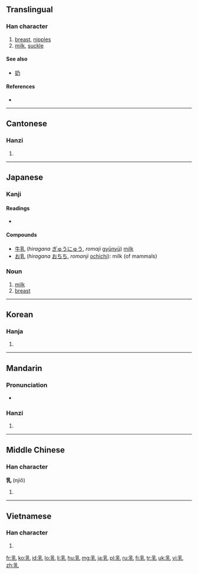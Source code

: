 ==Translingual==

===Han character===
{{Han char|rn=5|rad=乙|as=07|sn=8|four=2241<sub>0</sub>|canj=月木山 (BDU)}}

# [[breast]], [[nipples]]
# [[milk]], [[suckle]]

====See also====
* [[奶]]

====References====
* {{Han ref|kx=0084.170|dkj=00190|dj=0171.220|hdz=10055.040|uh=4E73|ud=20083|bh=A8C5|bd=43205}}

----

==Cantonese==

===Hanzi===
{{yue-hanzi|jyut=|y=yu5}}

# {{defn|lang=yue|sort=乙07}}

----

==Japanese==

===Kanji===
{{ja-kanji|grade=6|rs=乙07}}

====Readings====
* {{ja-readings|on=[[にゅう]] (nyū)|kun=[[ちち]] (chichi), [[ち]] (chi)}}

====Compounds====
* [[牛乳]] (''hiragana'' [[ぎゅうにゅう]], ''romaji'' [[gyūnyū]]) [[milk]]
* [[お乳]] (''hiragana'' [[おちち]], ''romanji'' [[ochichi]]): milk (of mammals)

===Noun===
{{ja-noun|k|hira=ちち|rom=chichi}}

# [[milk]]
# [[breast]]

----

==Korean==

===Hanja===
{{ko-hanja|hangeul=유|rv=yu|mr=yu}}

# {{defn|lang=ko|sort=乙07}}

----

==Mandarin==

===Pronunciation===
* {{audio|Zh-ru.ogg|Audio}}

===Hanzi===
{{cmn-hanzi|pin=[[rǔ]] ([[ru3]])|wg=ju<sup>3</sup>}}

# {{defn|lang=cmn|sort=乙07}}

----

==Middle Chinese==

===Han character===
'''乳''' (njiǒ)

# {{defn|lang=zhx-mid}}

----

==Vietnamese==

===Han character===
{{vi-hantu|[[nhũ]], [[vú]], [[nhú]], [[nhỗ]]|rs=乙07}}

# {{defn|lang=vi|sort=乙07}}

[[fr:乳]]
[[ko:乳]]
[[id:乳]]
[[lo:乳]]
[[li:乳]]
[[hu:乳]]
[[mg:乳]]
[[ja:乳]]
[[pl:乳]]
[[ru:乳]]
[[fi:乳]]
[[tr:乳]]
[[uk:乳]]
[[vi:乳]]
[[zh:乳]]